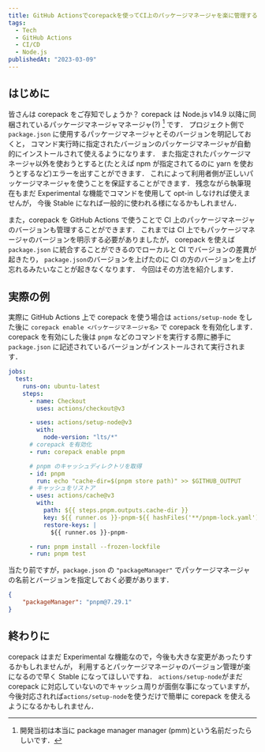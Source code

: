 ```yaml
---
title: GitHub Actionsでcorepackを使ってCI上のパッケージマネージャを楽に管理する
tags:
  - Tech
  - GitHub Actions
  - CI/CD
  - Node.js
publishedAt: "2023-03-09"
---
```


## はじめに

皆さんは corepack をご存知でしょうか？
corepack は Node.js v14.9 以降に同梱されているパッケージマネージャマネージャ(?) [^1] です．
プロジェクト側で `package.json` に使用するパッケージマネージャとそのバージョンを明記しておくと，
コマンド実行時に指定されたバージョンのパッケージマネージャが自動的にインストールされて使えるようになります．
また指定されたパッケージマネージャ以外を使おうとすると(たとえば npm が指定されてるのに yarn を使おうとするなど)エラーを出すことができます．
これによって利用者側が正しいパッケージマネージャを使うことを保証することができます．
残念ながら執筆現在もまだ Experimental な機能でコマンドを使用して opt-in しなければ使えませんが，
今後 Stable になれば一般的に使われる様になるかもしれません．

また，corepack を GitHub Actions で使うことで CI 上のパッケージマネージャのバージョンも管理することができます．
これまでは CI 上でもパッケージマネージャのバージョンを明示する必要がありましたが，
corepack を使えば `package.json` に統合することができるのでローカルと CI でバージョンの差異が起きたり，
`package.json`のバージョンを上げたのに CI の方のバージョンを上げ忘れるみたいなことが起きなくなります．
今回はその方法を紹介します．

[^1]: 開発当初は本当に package manager manager (pmm)という名前だったらしいです．

## 実際の例

実際に GitHub Actions 上で corepack を使う場合は `actions/setup-node` をした後に `corepack enable <パッケージマネージャ名>` で corepack を有効化します．
corepack を有効にした後は `pnpm` などのコマンドを実行する際に勝手に `package.json` に記述されているバージョンがインストールされて実行されます．

```yaml
jobs:
  test:
    runs-on: ubuntu-latest
    steps:
      - name: Checkout
        uses: actions/checkout@v3

      - uses: actions/setup-node@v3
        with:
          node-version: "lts/*"
      # corepack を有効化
      - run: corepack enable pnpm

      # pnpm のキャッシュディレクトリを取得
      - id: pnpm
        run: echo "cache-dir=$(pnpm store path)" >> $GITHUB_OUTPUT
      # キャッシュをリストア
      - uses: actions/cache@v3
        with:
          path: ${{ steps.pnpm.outputs.cache-dir }}
          key: ${{ runner.os }}-pnpm-${{ hashFiles('**/pnpm-lock.yaml') }}
          restore-keys: |
            ${{ runner.os }}-pnpm-

      - run: pnpm install --frozen-lockfile
      - run: pnpm test
```

当たり前ですが，`package.json` の `"packageManager"` でパッケージマネージャの名前とバージョンを指定しておく必要があります．

```json
{
	"packageManager": "pnpm@7.29.1"
}
```

## 終わりに

corepack はまだ Experimental な機能なので，今後も大きな変更があったりするかもしれませんが，
利用するとパッケージマネージャのバージョン管理が楽になるので早く Stable になってほしいですね．
`actions/setup-node`がまだ corepack に対応していないのでキャッシュ周りが面倒な事になっていますが，
今後対応されれば`actions/setup-node`を使うだけで簡単に corepack を使えるようになるかもしれません．
